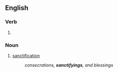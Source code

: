 ==English==

===Verb===
{{head|en|verb form}}

# {{present participle of|en|sanctify|nocat=1}}

===Noun===
{{en-noun}}

# [[sanctification]]
#: ''consecrations, '''sanctifyings''', and blessings''
